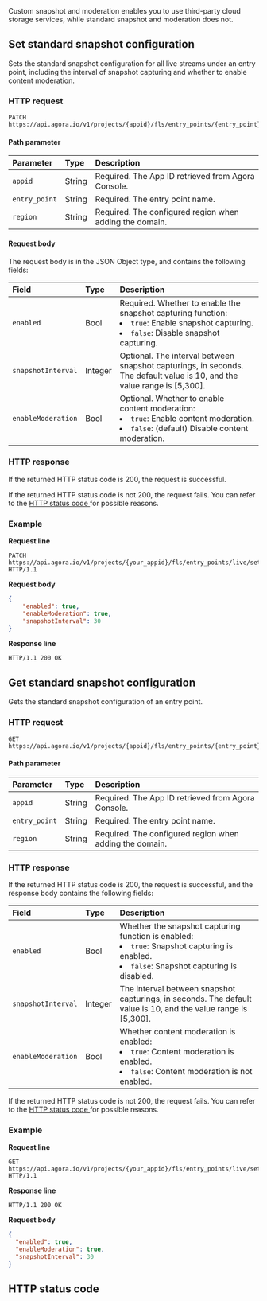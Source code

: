 
<div class="alert note">Custom snapshot and moderation enables you to use third-party cloud storage services, while standard snapshot and moderation does not.</div>

## Set standard snapshot configuration

Sets the standard snapshot configuration for all live streams under an entry point, including the interval of snapshot capturing and whether to enable content moderation.

### HTTP request

```shellscript
PATCH https://api.agora.io/v1/projects/{appid}/fls/entry_points/{entry_point}/settings/snapshot/standard/regions/{region}
```

#### Path parameter

| Parameter | Type | Description |
| :------------ | :----- | :------------------------------- |
| `appid` | String | Required. The App ID retrieved from Agora Console. |
| `entry_point` | String | Required. The entry point name. |
| `region` | String | Required. The configured region when adding the domain. |

#### Request body

The request body is in the JSON Object type, and contains the following fields:

| Field | Type | Description |
| :----------------- | :------ | :----------------------------------------------------------- |
| `enabled` | Bool | Required. Whether to enable the snapshot capturing function:<li>`true`: Enable snapshot capturing.</li><li>`false`: Disable snapshot capturing.</li> |
| `snapshotInterval` | Integer | Optional. The interval between snapshot capturings, in seconds. The default value is 10, and the value range is [5,300]. |
| `enableModeration` | Bool | Optional. Whether to enable content moderation:<li>`true`: Enable content moderation.</li><li>`false`: (default) Disable content moderation.</li> |

### HTTP response

If the returned HTTP status code is 200, the request is successful.

If the returned HTTP status code is not 200, the request fails. You can refer to the [HTTP status code ](#http-code)for possible reasons.

### Example

**Request line**

```shellscript
PATCH https://api.agora.io/v1/projects/{your_appid}/fls/entry_points/live/settings/snapshot/standard/regions/cn HTTP/1.1
```

**Request body**

```json
{
    "enabled": true,
    "enableModeration": true,
    "snapshotInterval": 30
}
```

**Response line**

```shellscript
HTTP/1.1 200 OK
```


## Get standard snapshot configuration

Gets the standard snapshot configuration of an entry point.

### HTTP request

```shellscript
GET https://api.agora.io/v1/projects/{appid}/fls/entry_points/{entry_point}/settings/snapshot/standard/regions/{region}
```

#### Path parameter

| Parameter | Type | Description |
| :------------ | :----- | :------------------------------- |
| `appid` | String | Required. The App ID retrieved from Agora Console. |
| `entry_point` | String | Required. The entry point name. |
| `region` | String | Required. The configured region when adding the domain. |

### HTTP response

If the returned HTTP status code is 200, the request is successful, and the response body contains the following fields:

| Field | Type | Description |
| :----------------- | :------ | :----------------------------------------------------------- |
| `enabled` | Bool | Whether the snapshot capturing function is enabled:<li>`true`: Snapshot capturing is enabled.</li><li>`false`: Snapshot capturing is disabled.</li> |
| `snapshotInterval` | Integer | The interval between snapshot capturings, in seconds. The default value is 10, and the value range is [5,300]. |
| `enableModeration` | Bool | Whether content moderation is enabled:<li>`true`: Content moderation is enabled.</li><li>`false`: Content moderation is not enabled.</li> |

If the returned HTTP status code is not 200, the request fails. You can refer to the [HTTP status code ](#http-code)for possible reasons.

### Example

**Request line**

```shellscript
GET https://api.agora.io/v1/projects/{your_appid}/fls/entry_points/live/settings/snapshot/standard/regions/cn HTTP/1.1
```

**Response line**

```shellscript
HTTP/1.1 200 OK
```

**Request body**

```json
{
  "enabled": true,
  "enableModeration": true,
  "snapshotInterval": 30
}
```


<a name="http-code"></a>
## HTTP status code

<StatusCode />